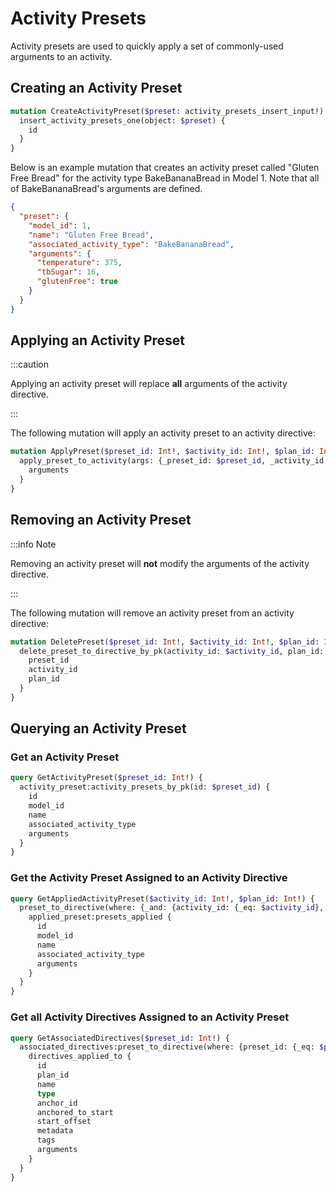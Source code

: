 # Activity Presets

Activity presets are used to quickly apply a set of commonly-used arguments to an activity.

## Creating an Activity Preset

```graphql
mutation CreateActivityPreset($preset: activity_presets_insert_input!) {
  insert_activity_presets_one(object: $preset) {
    id
  }
}
```

Below is an example mutation that creates an activity preset called "Gluten Free Bread" for the activity type BakeBananaBread in Model 1. Note that all of BakeBananaBread's arguments are defined.

```json
{
  "preset": {
    "model_id": 1,
    "name": "Gluten Free Bread",
    "associated_activity_type": "BakeBananaBread",
    "arguments": {
      "temperature": 375,
      "tbSugar": 16,
      "glutenFree": true
    }
  }
}
```

## Applying an Activity Preset

:::caution

Applying an activity preset will replace **all** arguments of the activity directive.

:::

The following mutation will apply an activity preset to an activity directive:

```graphql
mutation ApplyPreset($preset_id: Int!, $activity_id: Int!, $plan_id: Int!) {
  apply_preset_to_activity(args: {_preset_id: $preset_id, _activity_id: $activity_id, _plan_id: $plan_id}) {
    arguments
  }
}
```

## Removing an Activity Preset

:::info Note

Removing an activity preset will **not** modify the arguments of the activity directive.

:::

The following mutation will remove an activity preset from an activity directive:

```graphql
mutation DeletePreset($preset_id: Int!, $activity_id: Int!, $plan_id: Int!) {
  delete_preset_to_directive_by_pk(activity_id: $activity_id, plan_id: $plan_id, preset_id: $preset_id) {
    preset_id
    activity_id
    plan_id
  }
}
```


## Querying an Activity Preset

### Get an Activity Preset

```graphql
query GetActivityPreset($preset_id: Int!) {
  activity_preset:activity_presets_by_pk(id: $preset_id) {
    id
    model_id
    name
    associated_activity_type
    arguments
  }
}
```

### Get the Activity Preset Assigned to an Activity Directive

```graphql
query GetAppliedActivityPreset($activity_id: Int!, $plan_id: Int!) {
  preset_to_directive(where: {_and: {activity_id: {_eq: $activity_id}, plan_id: {_eq: $plan_id}}}) {
    applied_preset:presets_applied {
      id
      model_id
      name
      associated_activity_type
      arguments
    }
  }
}
```

### Get all Activity Directives Assigned to an Activity Preset

```graphql
query GetAssociatedDirectives($preset_id: Int!) {
  associated_directives:preset_to_directive(where: {preset_id: {_eq: $preset_id}}) {
    directives_applied_to {
      id
      plan_id
      name
      type
      anchor_id
      anchored_to_start
      start_offset
      metadata
      tags
      arguments
    }
  }
}
```

